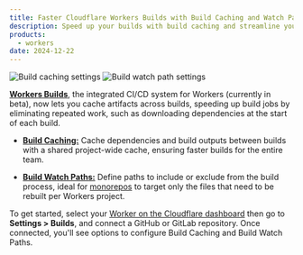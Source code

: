 ```yaml
---
title: Faster Cloudflare Workers Builds with Build Caching and Watch Paths
description: Speed up your builds with build caching and streamline your monorepo workflows with build watch paths in Workers Builds (beta).
products:
  - workers
date: 2024-12-22
---
```


![Build caching settings](~/assets/images/workers/platform/ci-cd/workers-build-caching.png)
![Build watch path settings](~/assets/images/workers/platform/ci-cd/workers-build-watch-paths.png)

[**Workers Builds**](/workers/ci-cd/builds/), the integrated CI/CD system for Workers (currently in beta), now lets you cache artifacts across builds, speeding up build jobs by eliminating repeated work, such as downloading dependencies at the start of each build.

- **[Build Caching:](/workers/ci-cd/builds/build-caching/)** Cache dependencies and build outputs between builds with a shared project-wide cache, ensuring faster builds for the entire team.

- **[Build Watch Paths:](/workers/ci-cd/builds/build-watch-paths/)** Define paths to include or exclude from the build process, ideal for [monorepos](/workers/ci-cd/builds/advanced-setups/#monorepos) to target only the files that need to be rebuilt per Workers project.

To get started, select your [Worker on the Cloudflare dashboard](https://dash.cloudflare.com) then go to **Settings > Builds**, and connect a GitHub or GitLab repository. Once connected, you'll see options to configure Build Caching and Build Watch Paths.
